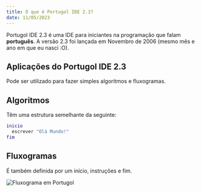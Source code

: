 ```yaml
---
title: O que é Portugol IDE 2.3?
date: 11/05/2023
---
```


Portugol IDE 2.3 é uma IDE para iniciantes na programação que falam **português**. A versão 2.3 foi lançada em Novembro de 2006 (mesmo mês e ano em que eu nasci :O).

## Aplicações do Portugol IDE 2.3

Pode ser utilizado para fazer simples algoritmos e fluxogramas.

## Algoritmos

Têm uma estrutura semelhante da seguinte:

```lua
inicio
  escrever "Olá Mundo!"
fim
```

## Fluxogramas

É também definida por um início, instruções e fim.

![Fluxograma em Portugol](https://pap-website-1ptfv1snx-tellay.vercel.app/DocPortugolFluxograma.png)
